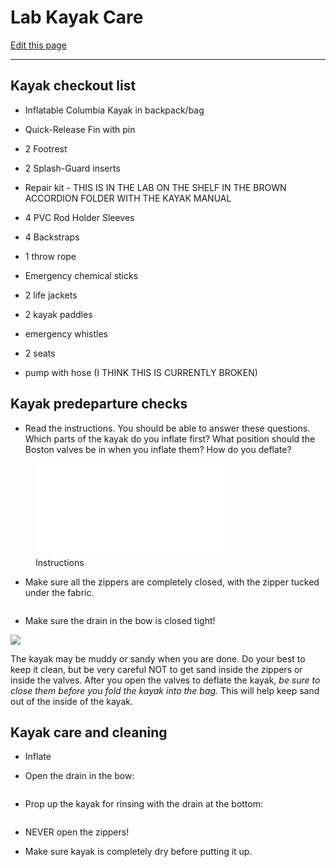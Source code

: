 # Lab Kayak Care

[Edit this page](https://github.com/DrK-Lo/lotterhoslabprotocols/edit/main/field_kayak.qmd)

------------------------------------------------------------------------

## **Kayak checkout list** {.unnumbered}

-   Inflatable Columbia Kayak in backpack/bag

-   Quick-Release Fin with pin

-   2 Footrest

-   2 Splash-Guard inserts

-   Repair kit - THIS IS IN THE LAB ON THE SHELF IN THE BROWN ACCORDION FOLDER WITH THE KAYAK MANUAL

-   4 PVC Rod Holder Sleeves

-   4 Backstraps

-   1 throw rope

-   Emergency chemical sticks

-   2 life jackets

-   2 kayak paddles

-   emergency whistles

-   2 seats

-   pump with hose (I THINK THIS IS CURRENTLY BROKEN)

## **Kayak predeparture checks** {.unnumbered}

-   Read the instructions. You should be able to answer these questions. Which parts of the kayak do you inflate first? What position should the Boston valves be in when you inflate them? How do you deflate?

![Instructions](img/kayak_Aquaglide_Manual_2017.pdf)

-   Make sure all the zippers are completely closed, with the zipper tucked under the fabric.

![](img/kayak_zipper2.JPG){alt=""}

-   Make sure the drain in the bow is closed tight!

![](img/kayak_drain_close2.JPG)

The kayak may be muddy or sandy when you are done. Do your best to keep it clean, but be very careful NOT to get sand inside the zippers or inside the valves. After you open the valves to deflate the kayak, *be sure to close them before you fold the kayak into the bag.* This will help keep sand out of the inside of the kayak.

## **Kayak care and cleaning** {.unnumbered}

-   Inflate

-   Open the drain in the bow:

![](img/kayak_drain_close.JPG){alt=""}

-   Prop up the kayak for rinsing with the drain at the bottom:

![](img/kayak_drain.JPG){alt=""}

-   NEVER open the zippers!

-   Make sure kayak is completely dry before putting it up.
